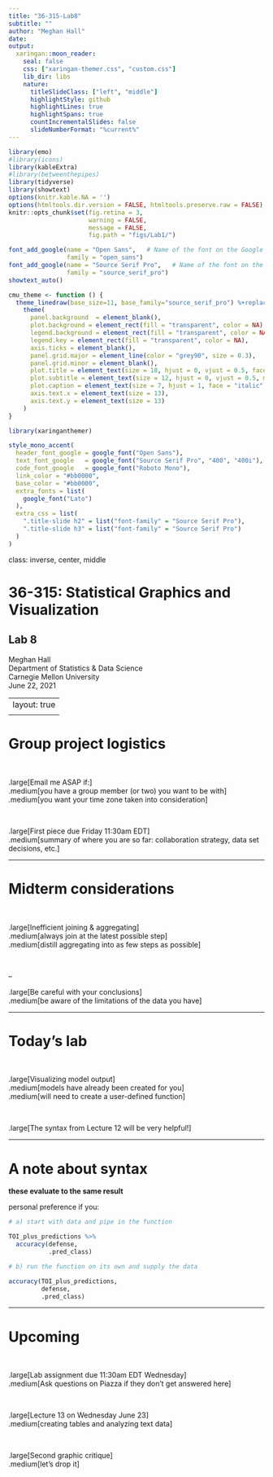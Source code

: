 ```yaml
---
title: "36-315-Lab8"
subtitle: ""  
author: "Meghan Hall"
date: 
output:
  xaringan::moon_reader:
    seal: false
    css: ["xaringan-themer.css", "custom.css"]
    lib_dir: libs
    nature:
      titleSlideClass: ["left", "middle"]
      highlightStyle: github
      highlightLines: true
      highlightSpans: true
      countIncrementalSlides: false
      slideNumberFormat: "%current%"
---
```

```r
library(emo)
#library(icons)
library(kableExtra)
#library(betweenthepipes)
library(tidyverse)
library(showtext)
options(knitr.kable.NA = '')
options(htmltools.dir.version = FALSE, htmltools.preserve.raw = FALSE)
knitr::opts_chunk$set(fig.retina = 3, 
                      warning = FALSE, 
                      message = FALSE,
                      fig.path = "figs/Lab1/")

font_add_google(name = "Open Sans",   # Name of the font on the Google Fonts site
                family = "open_sans")
font_add_google(name = "Source Serif Pro",   # Name of the font on the Google Fonts site
                family = "source_serif_pro")
showtext_auto()

cmu_theme <- function () { 
  theme_linedraw(base_size=11, base_family="source_serif_pro") %+replace% 
    theme(
      panel.background  = element_blank(),
      plot.background = element_rect(fill = "transparent", color = NA), 
      legend.background = element_rect(fill = "transparent", color = NA),
      legend.key = element_rect(fill = "transparent", color = NA),
      axis.ticks = element_blank(),
      panel.grid.major = element_line(color = "grey90", size = 0.3), 
      panel.grid.minor = element_blank(),
      plot.title = element_text(size = 18, hjust = 0, vjust = 0.5, face = "bold", margin = margin(b = 0.2, unit = "cm")),
      plot.subtitle = element_text(size = 12, hjust = 0, vjust = 0.5, margin = margin(b = 0.2, unit = "cm")),
      plot.caption = element_text(size = 7, hjust = 1, face = "italic", margin = margin(t = 0.1, unit = "cm")),
      axis.text.x = element_text(size = 13),
      axis.text.y = element_text(size = 13)
    )
}

```

```r
library(xaringanthemer)

style_mono_accent(
  header_font_google = google_font("Open Sans"),
  text_font_google   = google_font("Source Serif Pro", "400", "400i"),
  code_font_google   = google_font("Roboto Mono"),
  link_color = "#bb0000",
  base_color = "#bb0000",
  extra_fonts = list(
    google_font("Lato")
  ),
  extra_css = list(
    ".title-slide h2" = list("font-family" = "Source Serif Pro"),
    ".title-slide h3" = list("font-family" = "Source Serif Pro")
  )
)
```

class: inverse, center, middle

# 36-315: Statistical Graphics and Visualization
## Lab 8

Meghan Hall <br> Department of Statistics & Data Science <br> Carnegie Mellon University <br> June 22, 2021

---
layout: true
<div class="my-footer"><span>cmu-36315.netlify.app</span></div>
---

# Group project logistics

<br>

.large[Email me ASAP if:]
<br>
.medium[you have a group member (or two) you want to be with]
<br>
.medium[you want your time zone taken into consideration]

<br>

.large[First piece due Friday 11:30am EDT]
<br>
.medium[summary of where you are so far: collaboration strategy, data set decisions, etc.]

---

# Midterm considerations

<br>

.large[Inefficient joining & aggregating]
<br>
.medium[always join at the latest possible step]
<br>
.medium[distill aggregating into as few steps as possible]

<br>

--

.large[Be careful with your conclusions]
<br>
.medium[be aware of the limitations of the data you have]

---

# Today's lab

<br>

.large[Visualizing model output]
<br>
.medium[models have already been created for you]
<br>
.medium[will need to create a user-defined function]

<br>

.large[The syntax from Lecture 12 will be very helpful!]
<br>

---

# A note about syntax

**these evaluate to the same result**

personal preference if you:

```r
# a) start with data and pipe in the function

TOI_plus_predictions %>% 
  accuracy(defense, 
           .pred_class)

# b) run the function on its own and supply the data

accuracy(TOI_plus_predictions, 
         defense, 
         .pred_class)

```

---

# Upcoming

<br>

.large[Lab assignment due 11:30am EDT Wednesday]
<br>
.medium[Ask questions on Piazza if they don't get answered here]

<br>

.large[Lecture 13 on Wednesday June 23]
<br>
.medium[creating tables and analyzing text data]

<br>

.large[Second graphic critique]
<br>
.medium[let's drop it]

